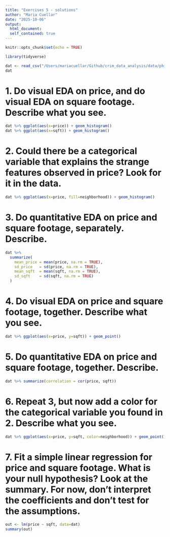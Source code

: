 ```yaml
---
title: "Exercises 5 - solutions"
author: "Maria Cuellar"
date: "2025-10-06"
output:
  html_document: 
  self_contained: true
---
```


```r
knitr::opts_chunk$set(echo = TRUE)
```

```r
library(tidyverse)
```

```r
dat <- read_csv("/Users/mariacuellar/Github/crim_data_analysis/data/philadelphia_house_prices.csv")
dat
```



# 1. Do visual EDA on price, and do visual EDA on square footage. Describe what you see.

```r
dat %>% ggplot(aes(x=price)) + geom_histogram()
dat %>% ggplot(aes(x=sqft)) + geom_histogram()
```

# 2. Could there be a categorical variable that explains the strange features observed in price? Look for it in the data.

```r
dat %>% ggplot(aes(x=price, fill=neighborhood)) + geom_histogram()
```

# 3. Do quantitative EDA on price and square footage, separately. Describe.
```r
dat %>%
  summarize(
    mean_price = mean(price, na.rm = TRUE),
    sd_price   = sd(price, na.rm = TRUE),
    mean_sqft  = mean(sqft, na.rm = TRUE),
    sd_sqft    = sd(sqft, na.rm = TRUE)
  )
```

# 4. Do visual EDA on price and square footage, together. Describe what you see.
```r
dat %>% ggplot(aes(x=price, y=sqft)) + geom_point()
```

# 5. Do quantitative EDA on price and square footage, together. Describe.
```r
dat %>% summarize(correlation = cor(price, sqft))
```

# 6. Repeat 3, but now add a color for the categorical variable you found in 2. Describe what you see.
```r
dat %>% ggplot(aes(x=price, y=sqft, color=neighborhood)) + geom_point()
```

# 7. Fit a simple linear regression for price and square footage. What is your null hypothesis? Look at the summary. For now, don't interpret the coefficients and don't test for the assumptions.
```r
out <- lm(price ~ sqft, data=dat)
summary(out)
```

